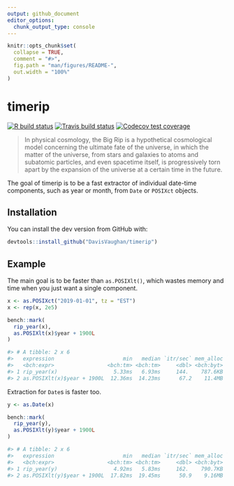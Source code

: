 ```yaml
---
output: github_document
editor_options: 
  chunk_output_type: console
---
```


<!-- README.md is generated from README.Rmd. Please edit that file -->

```r
knitr::opts_chunk$set(
  collapse = TRUE,
  comment = "#>",
  fig.path = "man/figures/README-",
  out.width = "100%"
)
```

# timerip

<!-- badges: start -->
[![R build status](https://github.com/DavisVaughan/timerip/workflows/R-CMD-check/badge.svg)](https://github.com/DavisVaughan/timerip)
[![Travis build status](https://travis-ci.org/DavisVaughan/timerip.svg?branch=master)](https://travis-ci.org/DavisVaughan/timerip)
[![Codecov test coverage](https://codecov.io/gh/DavisVaughan/timerip/branch/master/graph/badge.svg)](https://codecov.io/gh/DavisVaughan/timerip?branch=master)
<!-- badges: end -->

> In physical cosmology, the Big Rip is a hypothetical cosmological model concerning the ultimate fate of the universe, in which the matter of the universe, from stars and galaxies to atoms and subatomic particles, and even spacetime itself, is progressively torn apart by the expansion of the universe at a certain time in the future.

The goal of timerip is to be a fast extractor of individual date-time components, such as year or month, from `Date` or `POSIXct` objects.

## Installation

You can install the dev version from GitHub with:

``` r
devtools::install_github("DavisVaughan/timerip")
```

## Example

The main goal is to be faster than `as.POSIXlt()`, which wastes memory and time when you just want a single component.

```r
x <- as.POSIXct("2019-01-01", tz = "EST")
x <- rep(x, 2e5)

bench::mark(
  rip_year(x),
  as.POSIXlt(x)$year + 1900L
)
```

```r
#> # A tibble: 2 x 6
#>   expression                      min   median `itr/sec` mem_alloc `gc/sec`
#>   <bch:expr>                 <bch:tm> <bch:tm>     <dbl> <bch:byt>    <dbl>
#> 1 rip_year(x)                  5.33ms   6.93ms     144.    787.6KB     2.06
#> 2 as.POSIXlt(x)$year + 1900L  12.36ms  14.23ms      67.2    11.4MB    24.4
```

Extraction for `Date`s is faster too.

```r
y <- as.Date(x)

bench::mark(
  rip_year(y),
  as.POSIXlt(y)$year + 1900L
)
```

```r
#> # A tibble: 2 x 6
#>   expression                      min   median `itr/sec` mem_alloc `gc/sec`
#>   <bch:expr>                 <bch:tm> <bch:tm>     <dbl> <bch:byt>    <dbl>
#> 1 rip_year(y)                  4.92ms   5.83ms     162.    790.7KB     2.08
#> 2 as.POSIXlt(y)$year + 1900L  17.82ms  19.45ms      50.9    9.16MB    12.7
```
